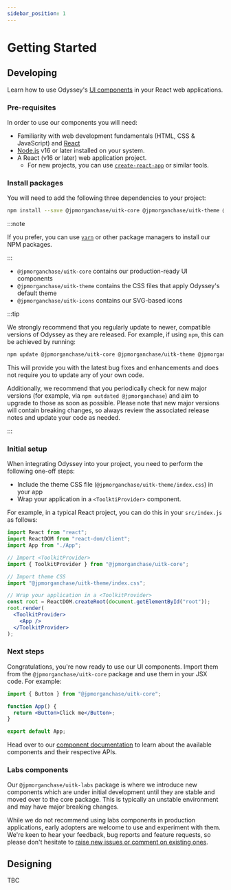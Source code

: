 ```yaml
---
sidebar_position: 1
---
```


# Getting Started

## Developing

Learn how to use Odyssey's [UI components](/components/) in your React web applications.

### Pre-requisites

In order to use our components you will need:

- Familiarity with web development fundamentals (HTML, CSS & JavaScript) and [React](https://reactjs.org/)
- [Node.js](https://nodejs.org/) v16 or later installed on your system.
- A React (v16 or later) web application project.
  - For new projects, you can use [`create-react-app`](https://github.com/facebook/create-react-app#creating-an-app) or similar tools.

### Install packages

You will need to add the following three dependencies to your project:

```sh
npm install --save @jpmorganchase/uitk-core @jpmorganchase/uitk-theme @jpmorganchase/uitk-icons
```

:::note

If you prefer, you can use [`yarn`](https://yarnpkg.com/) or other package managers to install our NPM packages.

:::

- `@jpmorganchase/uitk-core` contains our production-ready UI components
- `@jpmorganchase/uitk-theme` contains the CSS files that apply Odyssey's default theme
- `@jpmorganchase/uitk-icons` contains our SVG-based icons

:::tip

We strongly recommend that you regularly update to newer, compatible versions of Odyssey as they are released. For example, if using `npm`, this can be achieved by running:

```sh
npm update @jpmorganchase/uitk-core @jpmorganchase/uitk-theme @jpmorganchase/uitk-icons
```

This will provide you with the latest bug fixes and enhancements and does not require you to update any of your own code.

Additionally, we recommend that you periodically check for new major versions (for example, via `npm outdated @jpmorganchase`) and aim to upgrade to those as soon as possible. Please note that new major versions will contain breaking changes, so always review the associated release notes and update your code as needed.

:::

### Initial setup

When integrating Odyssey into your project, you need to perform the following one-off steps:

- Include the theme CSS file (`@jpmorganchase/uitk-theme/index.css`) in your app
- Wrap your application in a `<ToolktiProvider>` component.

For example, in a typical React project, you can do this in your `src/index.js` as follows:

```jsx
import React from "react";
import ReactDOM from "react-dom/client";
import App from "./App";

// Import <ToolkitProvider>
import { ToolkitProvider } from "@jpmorganchase/uitk-core";

// Import theme CSS
import "@jpmorganchase/uitk-theme/index.css";

// Wrap your application in a <ToolkitProvider>
const root = ReactDOM.createRoot(document.getElementById("root"));
root.render(
  <ToolkitProvider>
    <App />
  </ToolkitProvider>
);
```

### Next steps

Congratulations, you're now ready to use our UI components. Import them from the `@jpmorganchase/uitk-core` package and use them in your JSX code. For example:

```jsx
import { Button } from "@jpmorganchase/uitk-core";

function App() {
  return <Button>Click me</Button>;
}

export default App;
```

Head over to our [component documentation](/components/) to learn about the available components and their respective APIs.

### Labs components

Our `@jpmorganchase/uitk-labs` package is where we introduce new components which are under initial development until they are stable and moved over to the core package. This is typically an unstable environment and may have major breaking changes.

While we do not recommend using labs components in production applications, early adopters are welcome to use and experiment with them. We're keen to hear your feedback, bug reports and feature requests, so please don't hesitate to [raise new issues or comment on existing ones](https://github.com/jpmorganchase/uitk/issues).

## Designing

TBC
